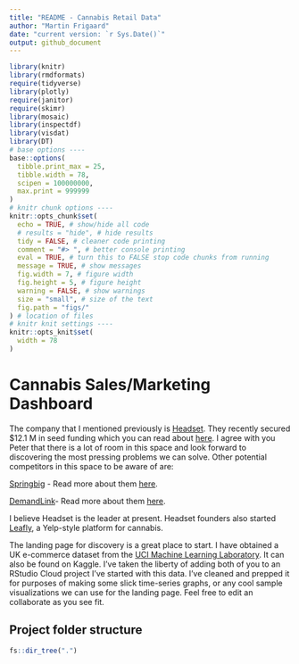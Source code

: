 ```yaml
---
title: "README - Cannabis Retail Data"
author: "Martin Frigaard"
date: "current version: `r Sys.Date()`"
output: github_document
---
```



```r
library(knitr)
library(rmdformats)
require(tidyverse)
library(plotly)
require(janitor)
require(skimr)
library(mosaic)
library(inspectdf)
library(visdat)
library(DT)
# base options ----
base::options(
  tibble.print_max = 25,
  tibble.width = 78,
  scipen = 100000000,
  max.print = 999999
)
# knitr chunk options ----
knitr::opts_chunk$set(
  echo = TRUE, # show/hide all code
  # results = "hide", # hide results
  tidy = FALSE, # cleaner code printing
  comment = "#> ", # better console printing
  eval = TRUE, # turn this to FALSE stop code chunks from running
  message = TRUE, # show messages
  fig.width = 7, # figure width
  fig.height = 5, # figure height
  warning = FALSE, # show warnings
  size = "small", # size of the text
  fig.path = "figs/"
) # location of files
# knitr knit settings ----
knitr::opts_knit$set(
  width = 78
)
```


# Cannabis Sales/Marketing Dashboard

The company that I mentioned previously is [Headset](https://www.headset.io/). They recently secured $12.1 M in seed funding which you can read about [here](https://www.newcannabisventures.com/leading-cannabis-analytics-company-headset-closes-12-1-million-series-a/). I agree with you Peter that there is a lot of room in this space and look forward to discovering the most pressing problems we can solve. Other potential competitors in this space to be aware of are:

[Springbig](https://www.springbig.com/) - Read more about them [here](https://www.newcannabisventures.com/springbig-cannabis-dispensary-marketing-engine/).

[DemandLink](https://demandlink.com/solutions/)- Read more about them [here](https://www.newcannabisventures.com/springbig-cannabis-dispensary-marketing-engine/).

I believe Headset is the leader at present. Headset founders also started [Leafly](https://www.leafly.com/), a Yelp-style platform for cannabis.

The landing page for discovery is a great place to start. I have obtained a UK e-commerce dataset from the [UCI Machine Learning Laboratory](https://archive.ics.uci.edu/ml/datasets/online+retail). It can also be found on Kaggle. I've taken the liberty of adding both of you to an RStudio Cloud project I've started with this data. I've cleaned and prepped it for purposes of making some slick time-series graphs, or any cool sample visualizations we can use for the landing page. Feel free to edit an collaborate as you see fit.

## Project folder structure 

```r
fs::dir_tree(".")
```


